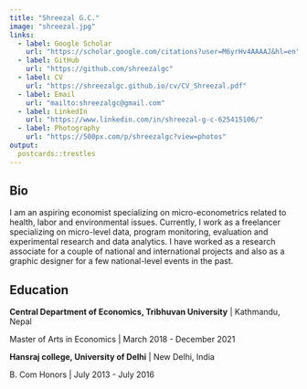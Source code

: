 ```yaml
---
title: "Shreezal G.C."
image: "shreezal.jpg"
links:
  - label: Google Scholar
    url: "https://scholar.google.com/citations?user=M6yrHv4AAAAJ&hl=en"
  - label: GitHub
    url: "https://github.com/shreezalgc"
  - label: CV
    url: "https://shreezalgc.github.io/cv/CV_Shreezal.pdf"
  - label: Email
    url: "mailto:shreezalgc@gmail.com"
  - label: LinkedIn
    url: "https://www.linkedin.com/in/shreezal-g-c-625415106/"
  - label: Photography
    url: "https://500px.com/p/shreezalgc?view=photos"  
output:
  postcards::trestles
---
```

 
## Bio

I am an aspiring economist specializing on micro-econometrics related to health, labor and environmental issues. Currently, I work as a freelancer specializing on micro-level data, program monitoring, evaluation and experimental research and data analytics. I have worked as a research associate for a couple of national and international projects and also as a graphic designer for a few national-level events in the past.

## Education

**Central Department of Economics, Tribhuvan University** | Kathmandu, Nepal

Master of Arts in Economics | March 2018 - December 2021

**Hansraj college, University of Delhi** | New Delhi, India

B. Com Honors | July 2013 - July 2016

